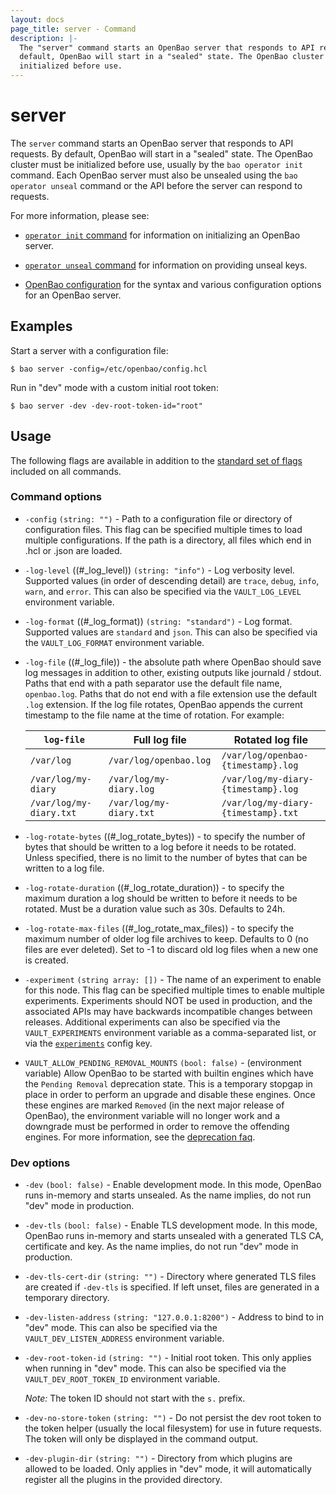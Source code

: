 ```yaml
---
layout: docs
page_title: server - Command
description: |-
  The "server" command starts an OpenBao server that responds to API requests. By
  default, OpenBao will start in a "sealed" state. The OpenBao cluster must be
  initialized before use.
---
```


# server

The `server` command starts an OpenBao server that responds to API requests. By
default, OpenBao will start in a "sealed" state. The OpenBao cluster must be
initialized before use, usually by the `bao operator init` command. Each OpenBao
server must also be unsealed using the `bao operator unseal` command or the
API before the server can respond to requests.

For more information, please see:

- [`operator init` command](/vault/docs/commands/operator/init) for information
  on initializing an OpenBao server.

- [`operator unseal` command](/vault/docs/commands/operator/unseal) for
  information on providing unseal keys.

- [OpenBao configuration](/vault/docs/configuration) for the syntax and
  various configuration options for an OpenBao server.

## Examples

Start a server with a configuration file:

```shell-session
$ bao server -config=/etc/openbao/config.hcl
```

Run in "dev" mode with a custom initial root token:

```shell-session
$ bao server -dev -dev-root-token-id="root"
```

## Usage

The following flags are available in addition to the [standard set of
flags](/vault/docs/commands) included on all commands.

### Command options

- `-config` `(string: "")` - Path to a configuration file or directory of
  configuration files. This flag can be specified multiple times to load
  multiple configurations. If the path is a directory, all files which end in
  .hcl or .json are loaded.

- `-log-level` ((#\_log_level)) `(string: "info")` - Log verbosity level. Supported values (in
  order of descending detail) are `trace`, `debug`, `info`, `warn`, and `error`. This can
  also be specified via the `VAULT_LOG_LEVEL` environment variable.

- `-log-format` ((#\_log_format)) `(string: "standard")` - Log format. Supported values
  are `standard` and `json`. This can also be specified via the
  `VAULT_LOG_FORMAT` environment variable.

- `-log-file` ((#\_log_file)) - the absolute path where OpenBao should save log
  messages in addition to other, existing outputs like journald / stdout. Paths
  that end with a path separator use the default file name, `openbao.log`. Paths
  that do not end with a file extension use the default `.log` extension. If the
  log file rotates, OpenBao appends the current timestamp to the file name
  at the time of rotation. For example:

  `log-file` | Full log file | Rotated log file
  ---------- | ------------- | ----------------
  `/var/log` | `/var/log/openbao.log` | `/var/log/openbao-{timestamp}.log`
  `/var/log/my-diary` | `/var/log/my-diary.log` | `/var/log/my-diary-{timestamp}.log`
  `/var/log/my-diary.txt` | `/var/log/my-diary.txt` | `/var/log/my-diary-{timestamp}.txt`

- `-log-rotate-bytes` ((#\_log_rotate_bytes)) - to specify the number of
  bytes that should be written to a log before it needs to be rotated. Unless specified,
  there is no limit to the number of bytes that can be written to a log file.

- `-log-rotate-duration` ((#\_log_rotate_duration)) - to specify the maximum
  duration a log should be written to before it needs to be rotated. Must be a duration
  value such as 30s. Defaults to 24h.

- `-log-rotate-max-files` ((#\_log_rotate_max_files)) - to specify the maximum
  number of older log file archives to keep. Defaults to 0 (no files are ever deleted).
  Set to -1 to discard old log files when a new one is created.

- `-experiment` `(string array: [])` - The name of an experiment to enable for this node.
  This flag can be specified multiple times to enable multiple experiments. Experiments
  should NOT be used in production, and the associated APIs may have backwards incompatible
  changes between releases. Additional experiments can also be specified via the
  `VAULT_EXPERIMENTS` environment variable as a comma-separated list, or via the
  [`experiments`](/vault/docs/configuration#experiments) config key.

- `VAULT_ALLOW_PENDING_REMOVAL_MOUNTS` `(bool: false)` - (environment variable)
  Allow OpenBao to be started with builtin engines which have the `Pending Removal`
  deprecation state. This is a temporary stopgap in place in order to perform an
  upgrade and disable these engines. Once these engines are marked `Removed` (in
  the next major release of OpenBao), the environment variable will no longer work
  and a downgrade must be performed in order to remove the offending engines. For
  more information, see the [deprecation faq](/vault/docs/deprecation/faq/#q-what-are-the-phases-of-deprecation).

### Dev options

- `-dev` `(bool: false)` - Enable development mode. In this mode, OpenBao runs
  in-memory and starts unsealed. As the name implies, do not run "dev" mode in
  production.

- `-dev-tls` `(bool: false)` - Enable TLS development mode. In this mode, OpenBao runs
  in-memory and starts unsealed with a generated TLS CA, certificate and key.
  As the name implies, do not run "dev" mode in production.

- `-dev-tls-cert-dir` `(string: "")` - Directory where generated TLS files are created if `-dev-tls` is specified. If left unset, files are generated in a temporary directory.

- `-dev-listen-address` `(string: "127.0.0.1:8200")` - Address to bind to in
  "dev" mode. This can also be specified via the `VAULT_DEV_LISTEN_ADDRESS`
  environment variable.

- `-dev-root-token-id` `(string: "")` - Initial root token. This only applies
  when running in "dev" mode. This can also be specified via the
  `VAULT_DEV_ROOT_TOKEN_ID` environment variable.

  _Note:_ The token ID should not start with the `s.` prefix.

- `-dev-no-store-token` `(string: "")` - Do not persist the dev root token to
  the token helper (usually the local filesystem) for use in future requests.
  The token will only be displayed in the command output.

- `-dev-plugin-dir` `(string: "")` - Directory from which plugins are allowed to be loaded. Only applies in "dev" mode, it will automatically register all the plugins in the provided directory.
